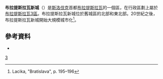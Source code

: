 {{noteTA
|1=zh-cn:布拉迪斯拉发;zh-hk:布拉迪斯拉發;zh-tw:布拉提斯拉瓦;
}}
{{Geobox | settlement
<!-- *** Heading *** -->
| name = Nové Mesto
| native_name = 
| other_name = 
| category = Borough
<!-- *** Name *** -->
| etymology = 
| official_name = 
| motto = 
| nickname = 
<!-- *** Image *** -->
|image              = Polus.jpg
|image_caption      = 
<!-- *** Symbols *** -->
| flag = 
| symbol = Coat of Arms of Nové Mesto.svg
<!-- *** Country etc. *** -->
| country = 斯洛伐克
| country_flag = 1
| state = 
| region = [[布拉提斯拉瓦|布拉提斯拉瓦]]
| district = 布拉提斯拉瓦3區
| municipality = 
<!-- *** Family *** -->
| part = 
| river = 
<!-- *** Locations *** -->
| location = 
| elevation = 136
| lat_d = 48
| lat_m = 10
| lat_s = 20
| lat_NS = N
| long_d = 17
| long_m = 07
| long_s = 43
| long_EW = E
| coordinates_type =
| highest = 
| highest_lat_d = 
| highest_long_d = 
| lowest = 
| lowest_lat_d = 
| lowest_long_d = 
<!-- *** Dimensions *** -->
| area = 37.481
| area_round = 3
<!-- *** Population *** -->
| population = 37040
| population_date = 2005
| population_density = auto
<!-- *** History & management *** -->
| established = 1237
| established_type = 首次提及
| date = 
| mayor = 
<!-- *** Codes *** -->
| timezone = 
| timezone_DST = 
| postal_code = 831XX
| area_code = +421-02
| code = BA, BL
| code_type = 車牌號
<!-- *** UNESCO etc. *** -->
<!-- *** Free fields *** -->
| free = 
<!-- *** Maps *** -->
| map = Slovakia - outline map.svg
| map_background = Slovakia - background map.png
| map_caption = Location of Nové Mesto in Slovakia
| map_locator = Slovakia
<!-- *** Websites *** -->
| website = [http://www.banm.sk/ www.banm.sk]
| commons = 
<!-- *** Footnotes *** -->
| footnotes = Source<ref>[http://www.statistics.sk/mosmis/eng/run.html Mestská a obecná štatistika SR<!--Bot-generated title-->] {{webarchive|url=https://web.archive.org/web/20070513023228/http://www.statistics.sk/mosmis/eng/run.html |date=2007-05-13 }}</ref>
}}
'''布拉提斯拉瓦新城'''（{{lang-sk|Nové Mesto}}）是[[斯洛伐克|斯洛伐克]]首都[[布拉提斯拉瓦|布拉提斯拉瓦]]的一個區，在行政區劃上屬於[[布拉提斯拉瓦3區|布拉提斯拉瓦3區]]。布拉提斯拉瓦新城位於舊城區的北部和東北部。20世紀之後，布拉提斯拉瓦新城開始大規模城市化<ref>Lacika, "Bratislava", p. 195–196</ref>。 
==參考資料==
{{reflist}}
*{{cite book
| last = Lacika
| first = Ján
| title = Bratislava
| edition = 1st
| series = Visiting Slovakia
| year = 2000
| publisher = DAJAMA
| location = Bratislava, Slovakia
| isbn = 80-88975-16-6
}}

{{斯洛伐克小作品}}

[[Category:布拉提斯拉瓦行政區劃|3]]